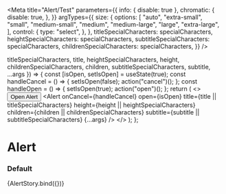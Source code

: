

<Meta
  title="Alert/Test"
  parameters={{
    info: { disable: true },
    chromatic: {
      disable: true,
    },
  }}
  argTypes={{
    size: {
      options: [
        "auto",
        "extra-small",
        "small",
        "medium-small",
        "medium",
        "medium-large",
        "large",
        "extra-large",
      ],
      control: {
        type: "select",
      },
    },
    titleSpecialCharacters: specialCharacters,
    heightSpecialCharacters: specialCharacters,
    subtitleSpecialCharacters: specialCharacters,
    childrenSpecialCharacters: specialCharacters,
  }}
/>

  titleSpecialCharacters,
  title,
  heightSpecialCharacters,
  height,
  childrenSpecialCharacters,
  children,
  subtitleSpecialCharacters,
  subtitle,
  ...args
}) => {
  const [isOpen, setIsOpen] = useState(true);
  const handleCancel = () => {
    setIsOpen(false);
    action("cancel")();
  };
  const handleOpen = () => {
    setIsOpen(true);
    action("open")();
  };
  return (
    <>
      <Button onClick={handleOpen}>Open Alert</Button>
      <Alert
        onCancel={handleCancel}
        open={isOpen}
        title={title || titleSpecialCharacters}
        height={height || heightSpecialCharacters}
        children={children || childrenSpecialCharacters}
        subtitle={subtitle || subtitleSpecialCharacters}
        {...args}
      />
    </>
  );
};

# Alert

### Default

<Preview>
  <Story
    name="default"
    args={{
      title: "Title",
      disableEscKey: false,
      height: "",
      subtitle: "",
      showCloseIcon: true,
      size: Alert.defaultProps.size,
      children: "This is an example of an alert",
      titleSpecialCharacters: undefined,
      heightSpecialCharacters: undefined,
      subtitleSpecialCharacters: undefined,
      childrenSpecialCharacters: undefined,
    }}
  >
    {AlertStory.bind({})}
  </Story>
</Preview>
